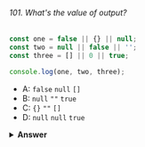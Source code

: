 ###### 101. What's the value of output?

```javascript
const one = false || {} || null;
const two = null || false || '';
const three = [] || 0 || true;

console.log(one, two, three);
```

- A: `false` `null` `[]`
- B: `null` `""` `true`
- C: `{}` `""` `[]`
- D: `null` `null` `true`

<details>
<summary>
<b>Answer</b>
</summary>

#### Answer: C

With the `||` operator, we can return the first truthy operand. If all values are falsy, the last operand gets returned.

`(false || {} || null)`: the empty object `{}` is a truthy value. This is the first (and only) truthy value, which gets returned. `one` is equal to `{}`.

`(null || false || "")`: all operands are falsy values. This means that the last operand, `""` gets returned. `two` is equal to `""`.

`([] || 0 || "")`: the empty array`[]` is a truthy value. This is the first truthy value, which gets returned. `three` is equal to `[]`.

</details>
